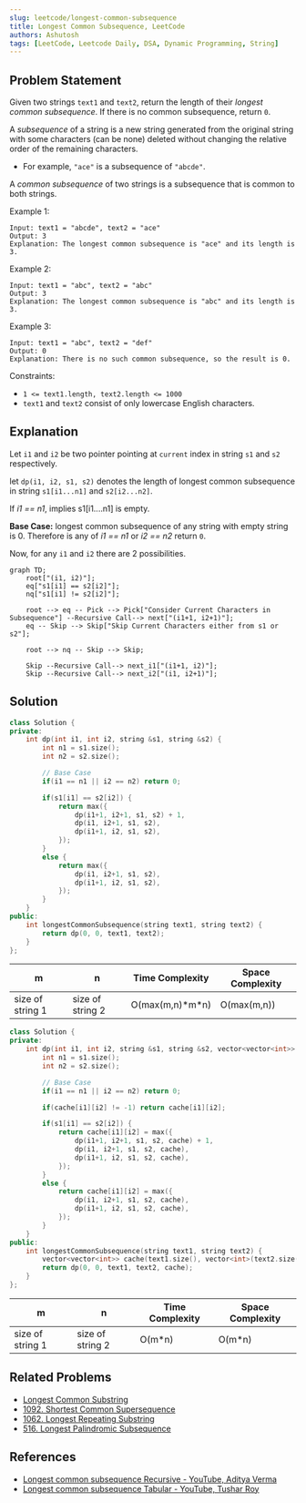 ```yaml
---
slug: leetcode/longest-common-subsequence
title: Longest Common Subsequence, LeetCode
authors: Ashutosh
tags: [LeetCode, Leetcode Daily, DSA, Dynamic Programming, String]
---
```



## Problem Statement

Given two strings `text1` and `text2`, return the length of their *longest common subsequence*. If there is no common subsequence, return `0`.

A *subsequence* of a string is a new string generated from the original string with some characters (can be none) deleted without changing the relative order of the remaining characters.

- For example, `"ace"` is a subsequence of `"abcde"`.

A *common subsequence* of two strings is a subsequence that is common to both strings. 

<!--truncate-->

Example 1:
```text
Input: text1 = "abcde", text2 = "ace" 
Output: 3  
Explanation: The longest common subsequence is "ace" and its length is 3.
```

Example 2:
```text
Input: text1 = "abc", text2 = "abc"
Output: 3
Explanation: The longest common subsequence is "abc" and its length is 3.
```

Example 3:
```text
Input: text1 = "abc", text2 = "def"
Output: 0
Explanation: There is no such common subsequence, so the result is 0.
```

Constraints:
- `1 <= text1.length, text2.length <= 1000`
- `text1` and `text2` consist of only lowercase English characters.

## Explanation

Let `i1` and `i2` be two pointer pointing at `current` index in string `s1` and `s2` respectively.

let `dp(i1, i2, s1, s2)` denotes the length of longest common subsequence in string `s1[i1...n1]` and `s2[i2...n2]`.

If _i1 == n1_, implies s1[i1....n1] is empty.

**Base Case:** longest common subsequence of any string with empty string is 0.
Therefore is any of _i1 == n1_ or _i2 == n2_ return `0`.

Now, for any `i1` and `i2` there are 2 possibilities.

```mermaid
graph TD;
    root["(i1, i2)"];
    eq["s1[i1] == s2[i2]"];
    nq["s1[i1] != s2[i2]"];

    root --> eq -- Pick --> Pick["Consider Current Characters in Subsequence"] --Recursive Call--> next["(i1+1, i2+1)"];
    eq -- Skip --> Skip["Skip Current Characters either from s1 or s2"];

    root --> nq -- Skip --> Skip;

    Skip --Recursive Call--> next_i1["(i1+1, i2)"];
    Skip --Recursive Call--> next_i2["(i1, i2+1)"];
```

## Solution

<Tabs>

<TabItem value="cpp1" label="C++ Recursive">

```cpp title='CPP: Recursive Brute Force Solution [Time Limit Exceeded]'
class Solution {
private:
    int dp(int i1, int i2, string &s1, string &s2) {
        int n1 = s1.size();
        int n2 = s2.size();

        // Base Case
        if(i1 == n1 || i2 == n2) return 0;

        if(s1[i1] == s2[i2]) {
            return max({
                dp(i1+1, i2+1, s1, s2) + 1,
                dp(i1, i2+1, s1, s2),
                dp(i1+1, i2, s1, s2),
            });
        }
        else {
            return max({
                dp(i1, i2+1, s1, s2),
                dp(i1+1, i2, s1, s2),
            });
        }
    }
public:
    int longestCommonSubsequence(string text1, string text2) {
        return dp(0, 0, text1, text2);
    }
};
```

m               |n                  | Time Complexity  | Space Complexity
----------------|-------------------|------------------|-----------------
size of string 1|size of string 2   | O(max(m,n)\*m\*n)| O(max(m,n))

</TabItem>

<TabItem value="cpp2" label="C++ Recursive DP">

```cpp title='CPP: Recursive + Memoization [Accepted]'
class Solution {
private:
    int dp(int i1, int i2, string &s1, string &s2, vector<vector<int>> &cache) {
        int n1 = s1.size();
        int n2 = s2.size();

        // Base Case
        if(i1 == n1 || i2 == n2) return 0;

        if(cache[i1][i2] != -1) return cache[i1][i2];

        if(s1[i1] == s2[i2]) {
            return cache[i1][i2] = max({
                dp(i1+1, i2+1, s1, s2, cache) + 1,
                dp(i1, i2+1, s1, s2, cache),
                dp(i1+1, i2, s1, s2, cache),
            });
        }
        else {
            return cache[i1][i2] = max({
                dp(i1, i2+1, s1, s2, cache),
                dp(i1+1, i2, s1, s2, cache),
            });
        }
    }
public:
    int longestCommonSubsequence(string text1, string text2) {
        vector<vector<int>> cache(text1.size(), vector<int>(text2.size(), -1));
        return dp(0, 0, text1, text2, cache);
    }
};
```


m               |n                  | Time Complexity  | Space Complexity
----------------|-------------------|------------------|-----------------
size of string 1|size of string 2   | O(m*n)           | O(m*n)

</TabItem>

</Tabs>


## Related Problems
- [Longest Common Substring](https://leetcode.com/discuss/interview-question/1273766/longest-common-substring)
- [1092. Shortest Common Supersequence](https://leetcode.com/problems/shortest-common-supersequence/)
- [1062. Longest Repeating Substring](https://leetcode.com/problems/longest-repeating-substring/)
- [516. Longest Palindromic Subsequence](https://leetcode.com/problems/longest-palindromic-subsequence/)

## References
- [Longest common subsequence Recursive - YouTube, Aditya Verma](https://youtu.be/4Urd0a0BNng)
- [Longest common subsequence Tabular - YouTube, Tushar Roy](https://youtu.be/NnD96abizww)